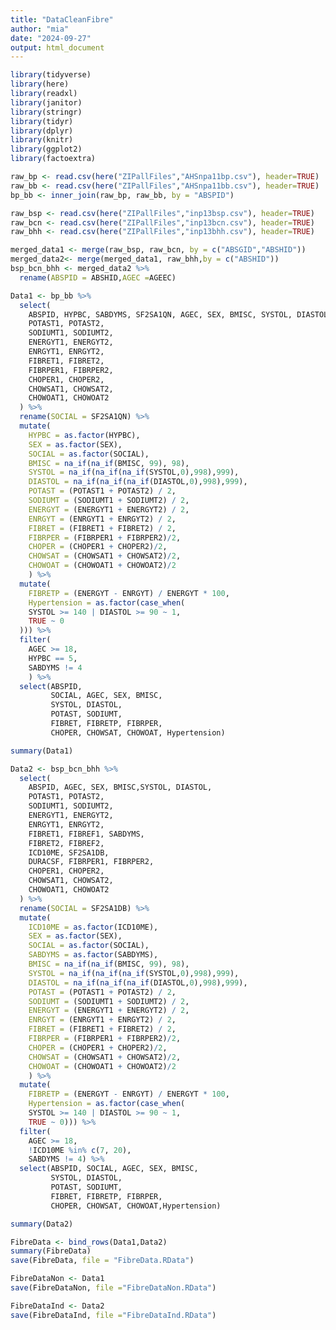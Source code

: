 ```yaml
---
title: "DataCleanFibre"
author: "mia"
date: "2024-09-27"
output: html_document
---
```


```r
library(tidyverse)
library(here)      
library(readxl)    
library(janitor)   
library(stringr)   
library(tidyr)     
library(dplyr)
library(knitr)
library(ggplot2)
library(factoextra)
```

```r
raw_bp <- read.csv(here("ZIPallFiles","AHSnpa11bp.csv"), header=TRUE)
raw_bb <- read.csv(here("ZIPallFiles","AHSnpa11bb.csv"), header=TRUE)
bp_bb <- inner_join(raw_bp, raw_bb, by = "ABSPID")

raw_bsp <- read.csv(here("ZIPallFiles","inp13bsp.csv"), header=TRUE)
raw_bcn <- read.csv(here("ZIPallFiles","inp13bcn.csv"), header=TRUE)
raw_bhh <- read.csv(here("ZIPallFiles","inp13bhh.csv"), header=TRUE)

merged_data1 <- merge(raw_bsp, raw_bcn, by = c("ABSGID","ABSHID"))
merged_data2<- merge(merged_data1, raw_bhh,by = c("ABSHID"))
bsp_bcn_bhh <- merged_data2 %>%
  rename(ABSPID = ABSHID,AGEC =AGEEC)
```

```r
Data1 <- bp_bb %>%
  select(
    ABSPID, HYPBC, SABDYMS, SF2SA1QN, AGEC, SEX, BMISC, SYSTOL, DIASTOL,
    POTAST1, POTAST2, 
    SODIUMT1, SODIUMT2,
    ENERGYT1, ENERGYT2, 
    ENRGYT1, ENRGYT2, 
    FIBRET1, FIBRET2, 
    FIBRPER1, FIBRPER2,
    CHOPER1, CHOPER2,
    CHOWSAT1, CHOWSAT2,
    CHOWOAT1, CHOWOAT2
  ) %>%
  rename(SOCIAL = SF2SA1QN) %>%
  mutate(
    HYPBC = as.factor(HYPBC),
    SEX = as.factor(SEX),
    SOCIAL = as.factor(SOCIAL),
    BMISC = na_if(na_if(BMISC, 99), 98),
    SYSTOL = na_if(na_if(na_if(SYSTOL,0),998),999),
    DIASTOL = na_if(na_if(na_if(DIASTOL,0),998),999),
    POTAST = (POTAST1 + POTAST2) / 2, 
    SODIUMT = (SODIUMT1 + SODIUMT2) / 2,
    ENERGYT = (ENERGYT1 + ENERGYT2) / 2,
    ENRGYT = (ENRGYT1 + ENRGYT2) / 2,
    FIBRET = (FIBRET1 + FIBRET2) / 2,
    FIBRPER = (FIBRPER1 + FIBRPER2)/2,
    CHOPER = (CHOPER1 + CHOPER2)/2,
    CHOWSAT = (CHOWSAT1 + CHOWSAT2)/2,
    CHOWOAT = (CHOWOAT1 + CHOWOAT2)/2
    ) %>%
  mutate(
    FIBRETP = (ENERGYT - ENRGYT) / ENERGYT * 100,
    Hypertension = as.factor(case_when(
    SYSTOL >= 140 | DIASTOL >= 90 ~ 1,
    TRUE ~ 0
  ))) %>%
  filter(
    AGEC >= 18, 
    HYPBC == 5,
    SABDYMS != 4
    ) %>%
  select(ABSPID, 
         SOCIAL, AGEC, SEX, BMISC,
         SYSTOL, DIASTOL, 
         POTAST, SODIUMT,
         FIBRET, FIBRETP, FIBRPER,
         CHOPER, CHOWSAT, CHOWOAT, Hypertension)

summary(Data1)
```

```r
Data2 <- bsp_bcn_bhh %>%
  select(
    ABSPID, AGEC, SEX, BMISC,SYSTOL, DIASTOL,
    POTAST1, POTAST2, 
    SODIUMT1, SODIUMT2,
    ENERGYT1, ENERGYT2, 
    ENRGYT1, ENRGYT2, 
    FIBRET1, FIBREF1, SABDYMS,  
    FIBRET2, FIBREF2,
    ICD10ME, SF2SA1DB,
    DURACSF, FIBRPER1, FIBRPER2,
    CHOPER1, CHOPER2,
    CHOWSAT1, CHOWSAT2,
    CHOWOAT1, CHOWOAT2
  ) %>%
  rename(SOCIAL = SF2SA1DB) %>%
  mutate(
    ICD10ME = as.factor(ICD10ME),
    SEX = as.factor(SEX),
    SOCIAL = as.factor(SOCIAL),
    SABDYMS = as.factor(SABDYMS),
    BMISC = na_if(na_if(BMISC, 99), 98),
    SYSTOL = na_if(na_if(na_if(SYSTOL,0),998),999),
    DIASTOL = na_if(na_if(na_if(DIASTOL,0),998),999),
    POTAST = (POTAST1 + POTAST2) / 2, 
    SODIUMT = (SODIUMT1 + SODIUMT2) / 2,
    ENERGYT = (ENERGYT1 + ENERGYT2) / 2,
    ENRGYT = (ENRGYT1 + ENRGYT2) / 2,
    FIBRET = (FIBRET1 + FIBRET2) / 2,
    FIBRPER = (FIBRPER1 + FIBRPER2)/2,
    CHOPER = (CHOPER1 + CHOPER2)/2,
    CHOWSAT = (CHOWSAT1 + CHOWSAT2)/2,
    CHOWOAT = (CHOWOAT1 + CHOWOAT2)/2
    ) %>%
  mutate(
    FIBRETP = (ENERGYT - ENRGYT) / ENERGYT * 100,
    Hypertension = as.factor(case_when(
    SYSTOL >= 140 | DIASTOL >= 90 ~ 1,
    TRUE ~ 0))) %>%
  filter(
    AGEC >= 18, 
    !ICD10ME %in% c(7, 20),
    SABDYMS != 4) %>%
  select(ABSPID, SOCIAL, AGEC, SEX, BMISC,
         SYSTOL, DIASTOL, 
         POTAST, SODIUMT,
         FIBRET, FIBRETP, FIBRPER,
         CHOPER, CHOWSAT, CHOWOAT,Hypertension)

summary(Data2)
```

```r
FibreData <- bind_rows(Data1,Data2)
summary(FibreData)
save(FibreData, file = "FibreData.RData")

FibreDataNon <- Data1
save(FibreDataNon, file ="FibreDataNon.RData")

FibreDataInd <- Data2
save(FibreDataInd, file ="FibreDataInd.RData")
```
